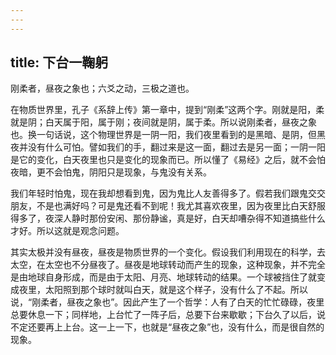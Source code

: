 ```yaml
---
---
---
```

title: 下台一鞠躬
---




刚柔者，昼夜之象也；六爻之动，三极之道也。

在物质世界里，孔子《系辞上传》第一章中，提到“刚柔”这两个字。刚就是阳，柔就是阴；白天属于阳，属于刚；夜间就是阴，属于柔。所以说刚柔者，昼夜之象也。换一句话说，这个物理世界是一阴一阳，我们夜里看到的是黑暗、是阴，但黑夜并没有什么可怕。譬如我们的手，翻过来是这一面，翻过去是另一面；一阴一阳是它的变化，白天夜里也只是变化的现象而已。所以懂了《易经》之后，就不会怕夜暗，更不会怕鬼，阴阳只是现象，与鬼没有关系。

我们年轻时怕鬼，现在我却想看到鬼，因为鬼比人友善得多了。假若我们跟鬼交交朋友，不是也满好吗？可是鬼还看不到呢！我尤其喜欢夜里，因为夜里比白天舒服得多了，夜深人静时那份安闲、那份静谧，真是好，白天却嘈杂得不知道搞些什么才好。所以这就是观念问题。

其实太极并没有昼夜，昼夜是物质世界的一个变化。假设我们利用现在的科学，去太空，在太空也不分昼夜了。昼夜是地球转动而产生的现象，这种现象，并不完全是由地球自身形成，而是由于太阳、月亮、地球转动的结果。一个球被挡住了就变成夜里，太阳照到那个球时就叫白天，就是这个样子，没有什么了不起。所以说，“刚柔者，昼夜之象也”。因此产生了一个哲学：人有了白天的忙忙碌碌，夜里总要休息一下；同样地，上台忙了一阵子后，总要下台来歇歇；下台久了以后，说不定还要再上上台。这一上一下，也就是“昼夜之象”也，没有什么，而是很自然的现象。